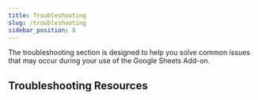 ```yaml
---
title: Troubleshooting
slug: /troubleshooting
sidebar_position: 8
---
```


The troubleshooting section is designed to help you solve common issues that may occur during your use of the Google Sheets Add-on.

## Troubleshooting Resources


<DocCardList items={useCurrentSidebarCategory().items} />
